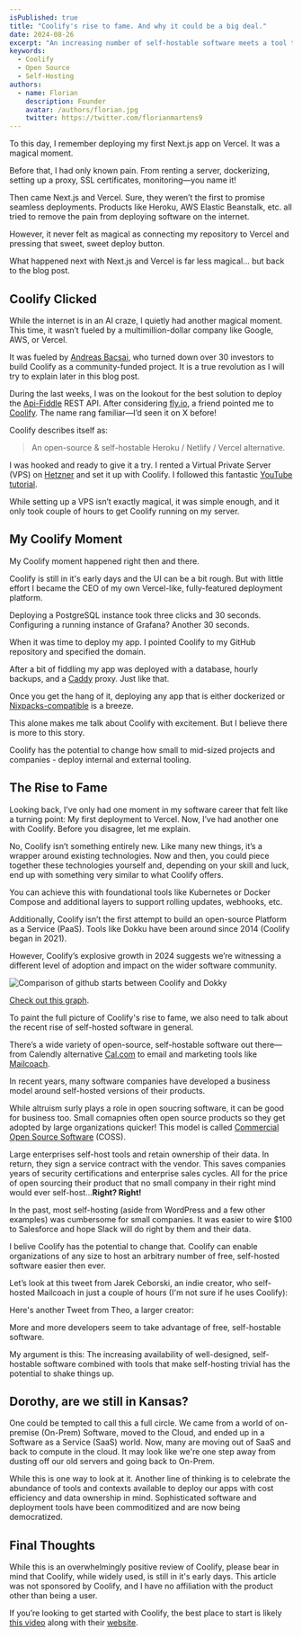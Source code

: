 ```yaml
---
isPublished: true
title: "Coolify's rise to fame. And why it could be a big deal."
date: 2024-08-26
excerpt: "An increasing number of self-hostable software meets a tool to make self-hosting trivial."
keywords:
  - Coolify
  - Open Source
  - Self-Hosting
authors:
  - name: Florian
    description: Founder
    avatar: /authors/florian.jpg
    twitter: https://twitter.com/florianmartens9
---
```


To this day, I remember deploying my first Next.js app on Vercel. It was a magical moment.

Before that, I had only known pain. From renting a server, dockerizing, setting up a proxy, SSL certificates, monitoring—you name it!

Then came Next.js and Vercel. Sure, they weren’t the first to promise seamless deployments. Products like Heroku, AWS Elastic Beanstalk, etc. all tried to 
remove the pain from deploying software on the internet.

However, it never felt as magical as connecting my repository to Vercel and pressing that sweet, sweet deploy button. 

What happened next with Next.js and Vercel is far less magical... but back to the blog post.

## Coolify Clicked

While the internet is in an AI craze, I quietly had another magical moment. This time, it wasn’t 
fueled by a multimillion-dollar company like Google, AWS, or Vercel.

It was fueled by [Andreas Bacsai](https://x.com/heyandras?lang=en), who turned down over 30 investors to build Coolify as a 
community-funded project. It is a true revolution as I will try to explain later in this blog post.

During the last weeks, I was on the lookout for the best solution to deploy the [Api-Fiddle](https://api-fiddle.com) REST API. After considering [fly.io](https://fly.io), a friend pointed me to [Coolify](https://github.com/coollabsio/coolify). 
The name rang familiar—I’d seen it on X before! 

Coolify describes itself as:

> An open-source & self-hostable Heroku / Netlify / Vercel alternative.

I was hooked and ready to give it a try. I rented a Virtual Private Server (VPS) on [Hetzner](https://hetzner.com) and set it up with Coolify. I followed this fantastic 
[YouTube tutorial](https://www.youtube.com/watch?v=taJlPG82Ucw&t=3431s&pp=ygUHY29vbGlmeQ%3D%3D).

While setting up a VPS isn’t exactly magical, it was simple enough, and it only took couple of hours to get Coolify running on my server.

## My Coolify Moment
My Coolify moment happened right then and there.

Coolify is still in it's early days and the UI can be a bit rough. But with little effort I became the CEO of my own Vercel-like, 
fully-featured deployment platform.

Deploying a PostgreSQL instance took three clicks and 30 seconds. Configuring a running instance of Grafana? Another 30 seconds.

When it was time to deploy my app. I pointed Coolify to my GitHub repository and specified the domain.

After a bit of fiddling my app was deployed with a database, hourly backups, and a [Caddy](https://caddyserver.com/) proxy. Just like that.

Once you get the hang of it, deploying any app that is either dockerized or [Nixpacks-compatible](https://nixpacks.com/docs/getting-started) is a breeze.

This alone makes me talk about Coolify with excitement. But I believe there is more to this story.

Coolify has the potential to change how small to mid-sized projects and companies - 
deploy internal and external tooling.

## The Rise to Fame
Looking back, I’ve only had one moment in my software career that felt like a turning point: My first deployment to Vercel.
Now, I’ve had another one with Coolify. Before you disagree, let me explain.

No, Coolify isn’t something entirely new. Like many new things, it’s a wrapper around existing technologies. Now and then, you could piece 
together these technologies yourself and, depending on your skill and luck, end up with something very similar to what Coolify offers.

You can achieve this with foundational tools like Kubernetes or Docker Compose and additional layers to support rolling updates, webhooks, etc.

Additionally, Coolify isn’t the first attempt to build an open-source Platform as a Service (PaaS). Tools like Dokku have been 
around since 2014 (Coolify began in 2021).

However, Coolify’s explosive growth in 2024 suggests we’re witnessing a different level of adoption and impact on the wider software community.

<Img src="/post-media/0008-graph.png" alt="Comparison of github starts between Coolify and Dokky" width={864} height={549}/>

[Check out this graph](https://star-history.com/#dokku/dokku&coollabsio/coolify&Date).

To paint the full picture of Coolify's rise to fame, we also need to talk about the recent rise of self-hosted software in general.

There’s a wide variety of open-source, self-hostable software out there—from Calendly alternative [Cal.com](https://cal.com)
to email and marketing tools like [Mailcoach](https://www.mailcoach.app/).

In recent years, many software companies have developed a business model around self-hosted versions of their products.

While altruism surly plays a role in open soucring software, it can be good for business too. Small comapnies often open source 
products so they get adopted by large organizations quicker! This model is called 
[Commercial Open Source Software](https://cal.com/blog/open-source) (COSS). 

Large enterprises self-host tools and retain ownership of their data. In return, they sign a service contract with the vendor. 
This saves companies years of security certifications and enterprise sales cycles. All for the price of open sourcing their product that 
no small company in their right mind would ever self-host...**Right? Right!**

In the past, most self-hosting (aside from WordPress and a few other examples) was cumbersome for small companies. It was easier to wire $100 to Salesforce and 
hope Slack will do right by them and their data.

I belive Coolify has the potential to change that. Coolify can enable organizations of any size to host an arbitrary number of free,
self-hosted software easier then ever.

Let’s look at this tweet from Jarek Ceborski, an indie creator, who self-hosted Mailcoach in just a couple of hours (I'm not sure if he uses Coolify):

<Tweet id="1826556661210767852" />

Here's another Tweet from Theo, a larger creator:

<Tweet id="1827485037169930688" />

More and more developers seem to take advantage of free, self-hostable software.

My argument is this: The increasing availability of well-designed, self-hostable software combined with tools that make self-hosting 
trivial has the potential to shake things up.

## Dorothy, are we still in Kansas?
One could be tempted to call this a full circle. We came from a world of on-premise (On-Prem) Software, moved to the Cloud, and ended up
in a Software as a Service (SaaS) world. Now, many are moving out of SaaS and back to compute in the cloud. It may look like we're one step away 
from dusting off our old servers and going back to On-Prem.

While this is one way to look at it. Another line of thinking is to celebrate the abundance of tools and contexts available to deploy our apps with
cost efficiency and data ownership in mind. Sophisticated software and deployment tools have been commoditized and are now being democratized.

## Final Thoughts
While this is an overwhelmingly positive review of Coolify, please bear in mind that Coolify, while widely used, is still in it's early days. 
This article was not sponsored by Coolify, and I have no affiliation with the product other than being a user.

If you’re looking to get started with Coolify, the best place to start is likely [this video](https://www.youtube.com/watch?v=taJlPG82Ucw&t=3431s&pp=ygUHY29vbGlmeQ%3D%3D) 
along with their [website](https://coolify.io).